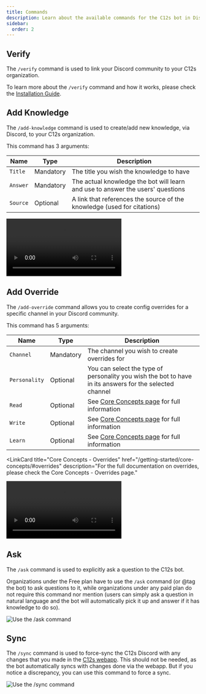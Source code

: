 ```yaml
---
title: Commands
description: Learn about the available commands for the C12s bot in Discord.
sidebar:
  order: 2
---
```




## Verify

The `/verify` command is used to link your Discord community to your C12s organization.

To learn more about the `/verify` command and how it works, please check the [Installation Guide](/platforms/discord/install/).

## Add Knowledge

The `/add-knowledge` command is used to create/add new knowledge, via Discord, to your C12s organization.

This command has 3 arguments:

| Name | Type | Description |
| ---- | ----------- | ----------- |
| `Title` | Mandatory | The title you wish the knowledge to have |
| `Answer` | Mandatory | The actual knowledge the bot will learn and use to answer the users' questions |
| `Source` | Optional | A link that references the source of the knowledge (used for citations) |

<Video
  src={AddKnowledgeVideo}
  title='Adding a Knowledge Entry to the Knowledge Base Via Discord'
  autoPlay
  loop
  controls
/>

## Add Override

The `/add-override` command allows you to create config overrides for a specific channel in your Discord community.

This command has 5 arguments:

| Name | Type | Description |
| ---- | ----------- | ----------- |
| `Channel` | Mandatory | The channel you wish to create overrides for |
| `Personality` | Optional | You can select the type of personality you wish the bot to have in its answers for the selected channel |
| `Read` | Optional | See [Core Concepts page](/getting-started/core-concepts/#agent) for full information |
| `Write` | Optional | See [Core Concepts page](/getting-started/core-concepts/#agent) for full information |
| `Learn` | Optional | See [Core Concepts page](/getting-started/core-concepts/#agent) for full information |

<LinkCard
    title="Core Concepts - Overrides"
    href="/getting-started/core-concepts/#overrides"
    description="For the full documentation on overrides, please check the Core Concepts - Overrides page."
>
</LinkCard>

<Video
  src={AddOverrideVideo}
  title='Adding a Knowledge Entry to the Knowledge Base Via Discord'
  autoPlay
  loop
  controls
/>

## Ask

The `/ask` command is used to explicitly ask a question to the C12s bot.

<Badge text="Note" variant="tip" /> Organizations under the Free plan have to use the `/ask` command (or @tag the bot) to ask questions to it, while organizations under any paid plan do not require this command nor mention (users can simply ask a question in natural language and the bot will automatically pick it up and answer if it has knowledge to do so).

![Use the /ask command](src/assets/screenshots/platforms/discord/ask.gif)

## Sync

The `/sync` command is used to force-sync the C12s Discord with any changes that you made in the [C12s webapp](https://app.c12s.ai?r=docs).
This should not be needed, as the bot automatically syncs with changes done via the webapp. But if you notice a discrepancy, you can use this command to force a sync.

![Use the /sync command](src/assets/screenshots/platforms/discord/sync.gif)
